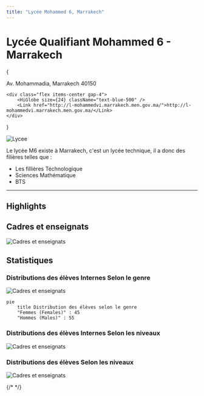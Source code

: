 ```yaml
---
title: "Lycée Mohammed 6, Marrakech"
---
```


# Lycée Qualifiant Mohammed 6 - Marrakech



<Download />

{

<div class="space-y-1">
	<div class="flex items-center gap-4">
		<HiLocationMarker size={24} className="text-blue-500" />
		Av. Mohammadia, Marrakech 40150
	</div>

    <div class="flex items-center gap-4">
    	<HiGlobe size={24} className="text-blue-500" />
    	<Link href="http://l-mohammedvi.marrakech.men.gov.ma/">http://l-mohammedvi.marrakech.men.gov.ma/</Link>
    </div>

</div>
}

![Lycee](/msp/porte.png)

Le lycée M6 existe à Marrakech, c'est un lycée technique, il a donc des filières telles que :

- Les fillières Téchnologique
- Sciences Mathématique
- BTS

---

## Highlights

<CardGallery />

## Cadres et enseignats

![Cadres et enseignats](/msp/stafs.png)

## Statistiques

### Distributions des élèves Internes Selon le genre

![Cadres et enseignats](/msp/stats_inetrnat_sex.png)

```mermaid
pie
    title Distribution des élèves selon le genre
    "Femmes (Females)" : 45
    "Hommes (Males)" : 55
```

### Distributions des élèves Internes Selon les niveaux

![Cadres et enseignats](/msp/stats_internat_parniveau.png)

### Distributions des élèves Selon les niveaux

![Cadres et enseignats](/msp/statsparniveau.png)

{/* <MyDialog /> */}
